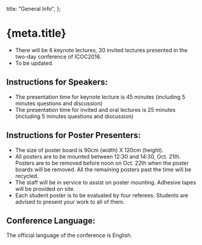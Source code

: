 
  title: "General Info",
};

<Head>
  <title>{`${meta.title} - ICOC2016`}</title>
</Head>

# {meta.title}

- There will be 6 keynote lectures, 30 invited lectures presented in the two-day conference of ICOC2016.
- To be updated.

## Instructions for Speakers:

- The presentation time for keynote lecture is 45 minutes (including 5 minutes questions and discussion)
- The presentation time for invited and oral lectures is 25 minutes (including 5 minutes questions and discussion)

## Instructions for Poster Presenters:

- The size of poster board is 90cm (width) X 120cm (height).
- All posters are to be mounted between 12:30 and 14:30, Oct. 21th. Posters are to be removed before noon on Oct.
  22th when the poster boards will be removed. All the remaining posters past the time will be recycled.
- The staff will be in service to assist on poster mounting. Adhesive tapes will be provided on site.
- Each student poster is to be evaluated by four referees. Students are advised to present your work to all of them.

## Conference Language:

The official language of the conference is English.
